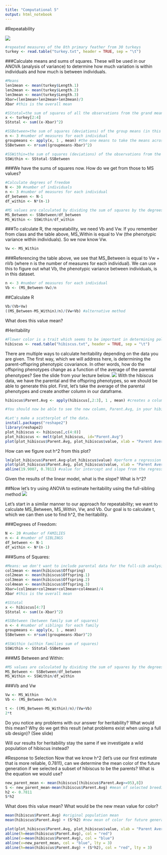```yaml
---
title: "Computational 5"
output: html_notebook
---
```


#Repeatability

![](repeatability.png)
```r
#repeated measures of the 8th primary feather from 30 turkeys 
turkey <- read.table("turkey.txt", header = TRUE, sep = "\t")
```

###Calculate means and sums of squares. These will be used in our ANOVA (analysis of variance) to determine how much variation is within individuals and how much is between individuals.
```r
#Means
len1mean <- mean(turkey$Length.1)
len2mean <- mean(turkey$Length.2)
len3mean <- mean(turkey$Length.3)
Xbar=(len1mean+len2mean+len3mean)/3
Xbar #this is the overall mean
```
```r
#SStotal=the sum of squares of all the observations from the grand mean (the difference between each observation from the grand mean), where Xbar represents the grand mean
x <- turkey[2:4]
SStotal <- sum((x-Xbar)^2)
```
```r
#SSBetween=the sum of squares (deviations) of the group means (in this case, each individual's mean measure of 8th primary feather length, so use the mean for each individual) from the grand mean,  where Xbar represents the grand mean
n <- 3 #number of measures for each individual
groupmeans <- apply(x, 1 , mean) #the one means to take the means across each row
SSBetween <- n*sum((groupmeans-Xbar)^2)
```
```r
#SSWithin=the sum of squares (deviations) of the observations from the individual means
SSWithin <- SStotal-SSBetween
```

###We have the sums of squares now. How do we get from those to MS values?
```r
#Calculate degrees of freedom
N <- 30 #number of individuals
n <- 3 #number of measures for each individual
df_between <- N-1
df_within <- N*(n-1)
```
```r
#MS values are calculated by dividing the sum of squares by the degrees of freedom:
MS_Between <- SSBetween/df_between
MS_Within <- SSWithin/df_within
```

###To calculate R, the repeatability, we need Vb and Vw. If you remember from class and the table above, MS_Within is equal to Vw (the phenotypic variance within individuals). So we now know Vw.
```r
Vw <- MS_Within
```
###Referencing the table above, we see that MS_Between is equal to Vw + nVb (where n is the number of measures for each individual). We can use this to figure out what Vb, the phenotypic variance between individuals, is in this dataset.
```r
n <- 3 #number of measures for each individual
Vb <- (MS_Between-Vw)/n
```

##Calculate R
```r
Vb/(Vb+Vw)
((MS_Between-MS_Within)/n)/(Vw+Vb) #alternative method
```
What does this value mean?

#Heritability

```r
#Flower color is a trait which seems to be important in determining pollination success. These are flower color data from a population of Hibiscus flowers in Hawaii.
hibiscus <- read.table("hibiscus.txt", header = TRUE, sep = "\t")
```

There are multiple ways to calculate heritability depending on the data you are given. The first way, which we will address here, is determining the parent-offspring phenotypic covariance. In other words, how do the offspring phenotypes change as a function of the average of the parental phenotypes? See the slide from your lecture below.
![](parent_offspring_cov.png)
With the hibiscus data, we have the parental and the offspring phenotypes, so we should be able to generate this plot. First, let's take the average of the parental phenotypes and create another column in our dataframe.
```r
hibiscus$Parent.Avg <- apply(hibiscus[,2:3], 1 , mean) #creates a column with average of the parent phenotypes (columns 2 and 3 of the hibiscus dataframe)

#You should now be able to see the new column, Parent.Avg, in your hibiscus dataframe.

#Let's make a scatterplot of the data.
install.packages("reshape2")
library(reshape2)
plot_hibiscus <- hibiscus[,c(4:8)]
plot_hibiscus <- melt(plot_hibiscus, id="Parent.Avg")
plot(plot_hibiscus$Parent.Avg, plot_hibiscus$value, xlab = "Parent Average Color", ylab = "Offspring Color")
```
How can we figure out h^2 from this plot?
```r
lm(plot_hibiscus$Parent.Avg~plot_hibiscus$value) #perform a regression to determine the slope of the relationship
plot(plot_hibiscus$Parent.Avg, plot_hibiscus$value, xlab = "Parent Average Color", ylab = "Offspring Color")
abline(19.9007, 0.7811) #value for intercept and slope from the regression, draws the line on the plot
```
Given the results of the linear model, what is the slope? What is h^2?

##Now let's try using ANOVA to estimate heritability using the full-sibling method
![](heritability.png)

Let's start in a similar manner to our approach for repeatability; we want to calculate MS_Between, MS_Within, Vw, and Vb. Our goal is to calculate t, which we can then use to find h^2, the heritability.

###Degrees of Freedom:
```r
N <- 20 #number of FAMILIES
n <- 4 #number of SIBLINGS
df_between <- N-1
df_within <- N*(n-1)
```
###Sums of Squares:
```r
#Means: we don't want to include parental data for the full-sib analysis, so we will just use columns 4-7
col1mean <- mean(hibiscus$Offspring)
col2mean <- mean(hibiscus$Offspring.1)
col3mean <- mean(hibiscus$Offspring.2)
col4mean <- mean(hibiscus$Offspring.3)
Xbar=(col1mean+col2mean+col3mean+col4mean)/4
Xbar #this is the overall mean

#SStotal
x <- hibiscus[4:7]
SStotal <- sum((x-Xbar)^2)

#SSBetween (between family sum of squares)
n <- 4 #number of siblings for each family
groupmeans <- apply(x, 1 , mean)
SSBetween <- n*sum((groupmeans-Xbar)^2)

#SSWithin (within families sum of squares)
SSWithin <- SStotal-SSBetween
```

###MS Between and Within:
```r
#MS values are calculated by dividing the sum of squares by the degrees of freedom:
MS_Between <- SSBetween/df_between
MS_Within <- SSWithin/df_within
```
###Vb and Vw
```r
Vw <- MS_Within
Vb <- (MS_Between-Vw)/n
```
```r
t <- ((MS_Between-MS_Within)/n)/(Vw+Vb) 
2*t
```
Do you notice any problems with our answer for heritability? What would this mean? Why do we get this result (what problems exist when using a full sib design)?
(See slide)

Will our results for heritability stay the same if we investigate a wild population of hibiscus instead?

#Response to Selection
Now that we know h^2 (let's use our first estimate that is more reliable, 0.7811), can we determine the mean color of the future generation if we selected a subset of hibiscus to be the parents? What is the equation we would use?

```r
new_parent_mean <- mean(hibiscus[(hibiscus$Parent.Avg>=95),8])
S <- new_parent_mean-mean(hibiscus$Parent.Avg) #mean of selected breeding parents vs the original mean of the population = selection differential
h2 <- 0.7811
S*h2
```
What does this value mean? What would be the new mean value for color?
```r
mean(hibiscus$Parent.Avg) #original population mean
mean(hibiscus$Parent.Avg) + (S*h2) #new mean of color for future generation
```
```r
plot(plot_hibiscus$Parent.Avg, plot_hibiscus$value, xlab = "Parent Average Color", ylab = "Offspring Color", col = ifelse(hibiscus$Parent.Avg>=95, "green", "black"))
abline(h=mean(hibiscus$Parent.Avg), col = "red")
abline(v=mean(hibiscus$Parent.Avg), col = "blue")
abline(v=new_parent_mean, col = "blue", lty = 3)
abline(h=mean(hibiscus$Parent.Avg) + (S*h2), col = "red", lty = 3)
```


